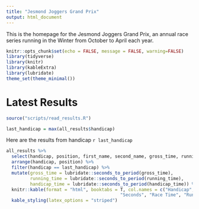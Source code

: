 ---
title: "Jesmond Joggers Grand Prix"
output: html_document
---

This is the homepage for the Jesmond Joggers Grand Prix, an annual race series running in the Winter from October to April each year.

```{r setup, include=FALSE}
knitr::opts_chunk$set(echo = FALSE, message = FALSE, warning=FALSE)
library(tidyverse)
library(knitr)
library(kableExtra)
library(lubridate)
theme_set(theme_minimal())
```

# Latest Results

```{r all-results}
source("scripts/read_results.R")
```

```{r latest-results}
last_handicap = max(all_results$handicap)
```

Here are the results from handicap `r last_handicap`

```{r display-latest-results}
all_results %>%
  select(handicap, position, first_name, second_name, gross_time, running_time, handicap_time) %>% 
  arrange(handicap, position) %>%
  filter(handicap == last_handicap) %>%
  mutate(gross_time = lubridate::seconds_to_period(gross_time), 
         running_time = lubridate::seconds_to_period(running_time), 
         handicap_time = lubridate::seconds_to_period(handicap_time)) %>%
  knitr::kable(format = "html", booktabs = T, col.names = c("Handicap", "Position", "First",
                                           "Seconds", "Race Time", "Running Time", "Handicap Time")) %>% 
  kable_styling(latex_options = "striped")
```

